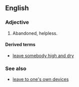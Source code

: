==English==

===Adjective===
{{en-adj|pos=[[high]] [[and]] [[dry]]|-}}

# {{idiom}} Abandoned, helpless.

====Derived terms====
*[[leave somebody high and dry]]

===See also===
* [[leave to one's own devices]]